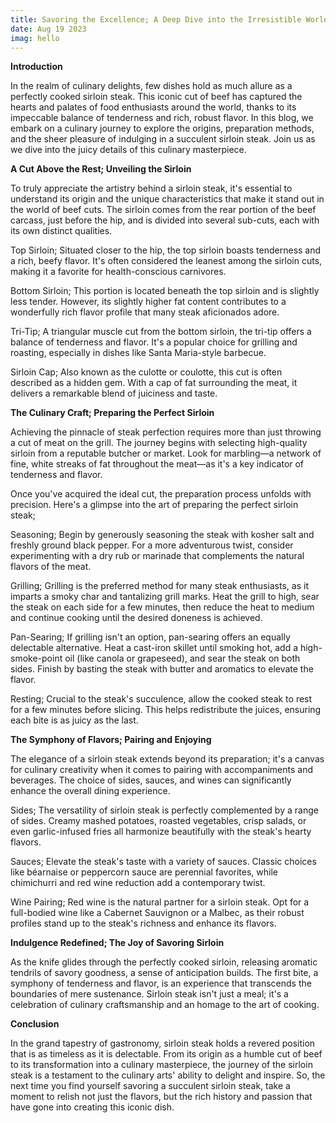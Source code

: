 ```yaml
---
title: Savoring the Excellence; A Deep Dive into the Irresistible World of Sirloin Steak
date: Aug 19 2023
imag: hello
---
```


<b>Introduction</b>

In the realm of culinary delights, few dishes hold as much allure as a perfectly cooked sirloin steak. This iconic cut of beef has captured the hearts and palates of food enthusiasts around the world, thanks to its impeccable balance of tenderness and rich, robust flavor. In this blog, we embark on a culinary journey to explore the origins, preparation methods, and the sheer pleasure of indulging in a succulent sirloin steak. Join us as we dive into the juicy details of this culinary masterpiece.

<b>A Cut Above the Rest; Unveiling the Sirloin</b>

To truly appreciate the artistry behind a sirloin steak, it's essential to understand its origin and the unique characteristics that make it stand out in the world of beef cuts. The sirloin comes from the rear portion of the beef carcass, just before the hip, and is divided into several sub-cuts, each with its own distinct qualities.

Top Sirloin; Situated closer to the hip, the top sirloin boasts tenderness and a rich, beefy flavor. It's often considered the leanest among the sirloin cuts, making it a favorite for health-conscious carnivores.

Bottom Sirloin; This portion is located beneath the top sirloin and is slightly less tender. However, its slightly higher fat content contributes to a wonderfully rich flavor profile that many steak aficionados adore.

Tri-Tip; A triangular muscle cut from the bottom sirloin, the tri-tip offers a balance of tenderness and flavor. It's a popular choice for grilling and roasting, especially in dishes like Santa Maria-style barbecue.

Sirloin Cap; Also known as the culotte or coulotte, this cut is often described as a hidden gem. With a cap of fat surrounding the meat, it delivers a remarkable blend of juiciness and taste.

<b>The Culinary Craft; Preparing the Perfect Sirloin</b>

Achieving the pinnacle of steak perfection requires more than just throwing a cut of meat on the grill. The journey begins with selecting high-quality sirloin from a reputable butcher or market. Look for marbling—a network of fine, white streaks of fat throughout the meat—as it's a key indicator of tenderness and flavor.

Once you've acquired the ideal cut, the preparation process unfolds with precision. Here's a glimpse into the art of preparing the perfect sirloin steak;

Seasoning; Begin by generously seasoning the steak with kosher salt and freshly ground black pepper. For a more adventurous twist, consider experimenting with a dry rub or marinade that complements the natural flavors of the meat.

Grilling; Grilling is the preferred method for many steak enthusiasts, as it imparts a smoky char and tantalizing grill marks. Heat the grill to high, sear the steak on each side for a few minutes, then reduce the heat to medium and continue cooking until the desired doneness is achieved.

Pan-Searing; If grilling isn't an option, pan-searing offers an equally delectable alternative. Heat a cast-iron skillet until smoking hot, add a high-smoke-point oil (like canola or grapeseed), and sear the steak on both sides. Finish by basting the steak with butter and aromatics to elevate the flavor.

Resting; Crucial to the steak's succulence, allow the cooked steak to rest for a few minutes before slicing. This helps redistribute the juices, ensuring each bite is as juicy as the last.

<b>The Symphony of Flavors; Pairing and Enjoying</b>

The elegance of a sirloin steak extends beyond its preparation; it's a canvas for culinary creativity when it comes to pairing with accompaniments and beverages. The choice of sides, sauces, and wines can significantly enhance the overall dining experience.

Sides; The versatility of sirloin steak is perfectly complemented by a range of sides. Creamy mashed potatoes, roasted vegetables, crisp salads, or even garlic-infused fries all harmonize beautifully with the steak's hearty flavors.

Sauces; Elevate the steak's taste with a variety of sauces. Classic choices like béarnaise or peppercorn sauce are perennial favorites, while chimichurri and red wine reduction add a contemporary twist.

Wine Pairing; Red wine is the natural partner for a sirloin steak. Opt for a full-bodied wine like a Cabernet Sauvignon or a Malbec, as their robust profiles stand up to the steak's richness and enhance its flavors.

<b>Indulgence Redefined; The Joy of Savoring Sirloin</b>

As the knife glides through the perfectly cooked sirloin, releasing aromatic tendrils of savory goodness, a sense of anticipation builds. The first bite, a symphony of tenderness and flavor, is an experience that transcends the boundaries of mere sustenance. Sirloin steak isn't just a meal; it's a celebration of culinary craftsmanship and an homage to the art of cooking.

<b>Conclusion</b>


In the grand tapestry of gastronomy, sirloin steak holds a revered position that is as timeless as it is delectable. From its origin as a humble cut of beef to its transformation into a culinary masterpiece, the journey of the sirloin steak is a testament to the culinary arts' ability to delight and inspire. So, the next time you find yourself savoring a succulent sirloin steak, take a moment to relish not just the flavors, but the rich history and passion that have gone into creating this iconic dish.